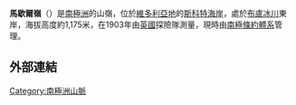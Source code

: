 {{coord|78|3|S|164|6|E|source:GNIS|display=title}}

'''馬歇爾嶺'''（{{lang-en|Marshall Ridge}}）是[[南極洲|南極洲]]的山嶺，位於[[維多利亞地|維多利亞地]]的[[斯科特海岸|斯科特海岸]]，處於[[布盧冰川|布盧冰川]]東岸，海拔高度約1,175米，在1903年由[[英國|英國]]探險隊測量，現時由[[南極條約體系|南極條約體系]]管理。

==外部連結==
{{cite gnis | type = antarid | id = 9455| name = Marshall Ridge| accessdate = 2013-08-15}}

{{DEFAULTSORT:Marshall Ridge}}
[[Category:南極洲山脈|Category:南極洲山脈]]


{{ScottCoast-geo-stub}}
